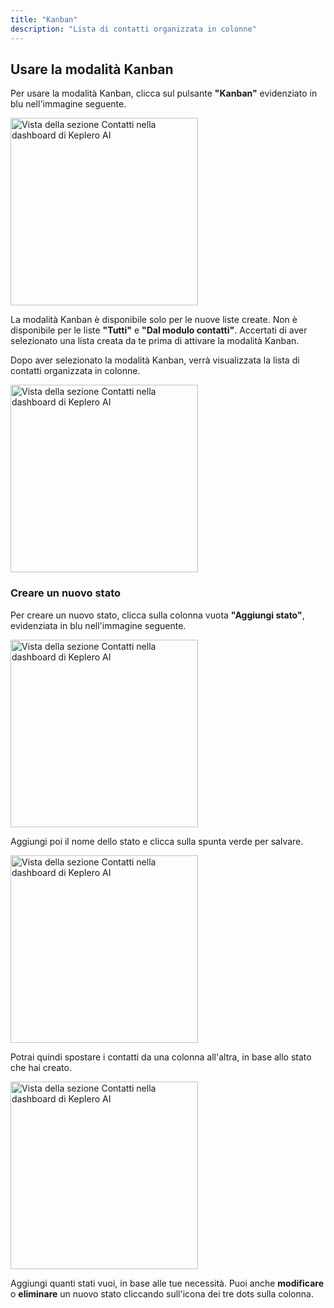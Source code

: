 ```yaml
---
title: "Kanban"
description: "Lista di contatti organizzata in colonne"
---
```


## Usare la modalità Kanban

Per usare la modalità Kanban, clicca sul pulsante **"Kanban"** evidenziato in blu nell'immagine seguente.

<Frame>
  <img
    src="/images/dashboard/contatti/contatti-11.png"
    alt="Vista della sezione Contatti nella dashboard di Keplero AI"
    noZoom
    height="300"
    className="rounded-lg"
  />
</Frame>

<Warning>La modalità Kanban è disponibile solo per le nuove liste create. Non è disponibile per le liste **"Tutti"** e **"Dal modulo contatti"**. Accertati di aver selezionato una lista creata da te prima di attivare la modalità Kanban.</Warning>

Dopo aver selezionato la modalità Kanban, verrà visualizzata la lista di contatti organizzata in colonne.

<Frame>
  <img
    src="/images/dashboard/contatti/contatti-12.png"
    alt="Vista della sezione Contatti nella dashboard di Keplero AI"
    noZoom
    height="300"
    className="rounded-lg"
  />
</Frame>

### Creare un nuovo stato

Per creare un nuovo stato, clicca sulla colonna vuota **"Aggiungi stato"**, evidenziata in blu nell'immagine seguente.

<Frame>
  <img
    src="/images/dashboard/contatti/contatti-13.png"
    alt="Vista della sezione Contatti nella dashboard di Keplero AI"
    noZoom
    height="300"
    className="rounded-lg"
  />
</Frame>

Aggiungi poi il nome dello stato e clicca sulla spunta verde per salvare.

<Frame>
  <img
    src="/images/dashboard/contatti/contatti-14.png"
    alt="Vista della sezione Contatti nella dashboard di Keplero AI"
    noZoom
    height="300"
    className="rounded-lg"
  />
</Frame>

Potrai quindi spostare i contatti da una colonna all'altra, in base allo stato che hai creato.

<Frame>
  <img
    src="/images/dashboard/contatti/contatti-15.png"
    alt="Vista della sezione Contatti nella dashboard di Keplero AI"
    noZoom
    height="300"
    className="rounded-lg"
  />
</Frame>

<Tip>Aggiungi quanti stati vuoi, in base alle tue necessità.</Tip>
<Note>Puoi anche **modificare** o **eliminare** un nuovo stato cliccando sull'icona dei tre dots sulla colonna.</Note>
